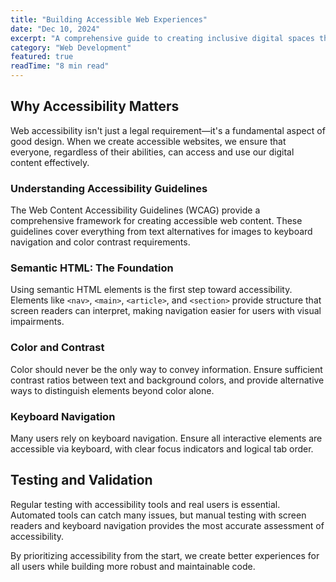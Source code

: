 ```yaml
---
title: "Building Accessible Web Experiences"
date: "Dec 10, 2024"
excerpt: "A comprehensive guide to creating inclusive digital spaces that work for everyone, with practical tips and real-world examples."
category: "Web Development"
featured: true
readTime: "8 min read"
---
```


## Why Accessibility Matters
<p>Web accessibility isn't just a legal requirement—it's a fundamental aspect of good design. When we create accessible websites, we ensure that everyone, regardless of their abilities, can access and use our digital content effectively.</p>

### Understanding Accessibility Guidelines
<p>The Web Content Accessibility Guidelines (WCAG) provide a comprehensive framework for creating accessible web content. These guidelines cover everything from text alternatives for images to keyboard navigation and color contrast requirements.</p>

### Semantic HTML: The Foundation
<p>Using semantic HTML elements is the first step toward accessibility. Elements like <code>&lt;nav&gt;</code>, <code>&lt;main&gt;</code>, <code>&lt;article&gt;</code>, and <code>&lt;section&gt;</code> provide structure that screen readers can interpret, making navigation easier for users with visual impairments.</p>

### Color and Contrast
<p>Color should never be the only way to convey information. Ensure sufficient contrast ratios between text and background colors, and provide alternative ways to distinguish elements beyond color alone.</p>

### Keyboard Navigation
<p>Many users rely on keyboard navigation. Ensure all interactive elements are accessible via keyboard, with clear focus indicators and logical tab order.</p>

## Testing and Validation
<p>Regular testing with accessibility tools and real users is essential. Automated tools can catch many issues, but manual testing with screen readers and keyboard navigation provides the most accurate assessment of accessibility.</p>

<p>By prioritizing accessibility from the start, we create better experiences for all users while building more robust and maintainable code.</p> 